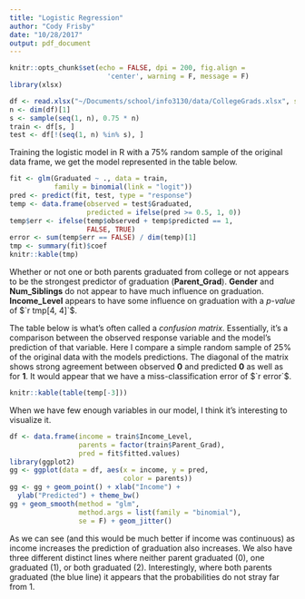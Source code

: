 ```yaml
---
title: "Logistic Regression"
author: "Cody Frisby"
date: "10/28/2017"
output: pdf_document
---
```


```r
knitr::opts_chunk$set(echo = FALSE, dpi = 200, fig.align = 
                        'center', warning = F, message = F)
library(xlsx)
```


```r
df <- read.xlsx("~/Documents/school/info3130/data/CollegeGrads.xlsx", sheetIndex = 1)
n <- dim(df)[1]
s <- sample(seq(1, n), 0.75 * n)
train <- df[s, ] 
test <- df[!(seq(1, n) %in% s), ]
```

Training the logistic model in R with a 75% random sample of the original data frame, we get the model represented in the table below.  

```r
fit <- glm(Graduated ~ ., data = train, 
           family = binomial(link = "logit"))
pred <- predict(fit, test, type = "response")
temp <- data.frame(observed = test$Graduated,
                   predicted = ifelse(pred >= 0.5, 1, 0))
temp$err <- ifelse(temp$observed + temp$predicted == 1, 
                   FALSE, TRUE)
error <- sum(temp$err == FALSE) / dim(temp)[1]
tmp <- summary(fit)$coef
knitr::kable(tmp)
```


Whether or not one or both parents graduated from college or not appears to be the strongest predictor of graduation (**Parent_Grad**).  **Gender** and **Num_Siblings** do not appear to have much influence on graduation.  **Income_Level** appears to have some influence on graduation with a *p-value* of $`r tmp[4, 4]`$.  


The table below is what's often called a *confusion matrix*.  Essentially, it's a comparison between the observed response variable and the model's prediction of that variable.  Here I compare a simple random sample of 25% of the original data with the models predictions.  The diagonal of the matrix shows strong agreement between observed **0** and predicted **0** as well as for **1**.  It would appear that we have a miss-classification error of $`r error`$.  

```r
knitr::kable(table(temp[-3]))
```


When we have few enough variables in our model, I think it's interesting to visualize it.  

```r
df <- data.frame(income = train$Income_Level, 
                 parents = factor(train$Parent_Grad), 
                 pred = fit$fitted.values)
library(ggplot2)
gg <- ggplot(data = df, aes(x = income, y = pred, 
                            color = parents))
gg <- gg + geom_point() + xlab("Income") +
  ylab("Predicted") + theme_bw()
gg + geom_smooth(method = "glm", 
                 method.args = list(family = "binomial"), 
                 se = F) + geom_jitter()
```

As we can see (and this would be much better if income was continuous) as income increases the prediction of graduation also increases.  We also have three different distinct lines where neither parent graduated (0), one graduated (1), or both graduated (2).  Interestingly, where both parents graduated (the blue line) it appears that the probabilities do not stray far from 1.  
